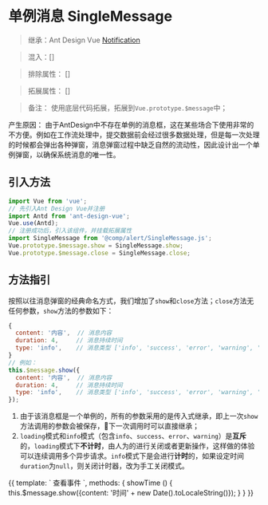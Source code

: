 
<Meta title="组件库|Alert告示/SingleMessage单例消息" />

# 单例消息 SingleMessage

> 继承：Ant Design Vue [Notification](https://github.com/vueComponent/ant-design-vue/blob/master/components/vc-notification/Notification.jsx)

> 混入：[]

> 排除属性： []

> 拓展属性： [] 

> 备注： 使用底层代码拓展，拓展到`Vue.prototype.$message`中；

产生原因： 由于AntDesign中不存在单例的消息框，这在某些场合下使用非常的不方便。例如在工作流处理中，提交数据前会经过很多数据处理，但是每一次处理的时候都会弹出各种弹窗，消息弹窗过程中缺乏自然的流动性，因此设计出一个单例弹窗，以确保系统消息的唯一性。

## 引入方法

```js
import Vue from 'vue';
// 先引入Ant Design Vue并注册
import Antd from 'ant-design-vue';
Vue.use(Antd);
// 注册成功后，引入该组件，并挂载拓展属性
import SingleMessage from '@comp/alert/SingleMessage.js';
Vue.prototype.$message.show = SingleMessage.show;
Vue.prototype.$message.close = SingleMessage.close;
```

## 方法指引

按照以往消息弹窗的经典命名方式，我们增加了`show`和`close`方法；`close`方法无任何参数，`show`方法的参数如下：

```js
{
  content: '内容',  // 消息内容
  duration: 4,     // 消息持续时间
  type: 'info',    // 消息类型 ['info', 'success', 'error', 'warning', 'loading']
}
// 例如：
this.$message.show({
  content: '内容',  // 消息内容
  duration: 4,     // 消息持续时间
  type: 'info',    // 消息类型 ['info', 'success', 'error', 'warning', 'loading']
});
```

1. 由于该消息框是一个单例的，所有的参数采用的是传入式继承，即上一次`show`方法调用的参数会被保存，下一次调用时可以直接继承；
2. `loading`模式和`info`模式（包含`info`、`success`、`error`、`warning`）是**互斥**的，`loading`模式下**不计时**，由人为的进行关闭或者更新操作，这样做的体验可以连续调用多个异步请求。`info`模式下是会进行**计时**的，如果设定时间`duration`为`null`，则关闭计时器，改为手工关闭模式。

<Preview>
<Story name="基本用法">
{{
  template: `
    <a-button @click="showTime">查看事件</a-button>
  `,
  methods: {
    showTime () {
      this.$message.show({content: '时间' + new Date().toLocaleString()});
    }
  }
}}
</Story>
</Preview>





